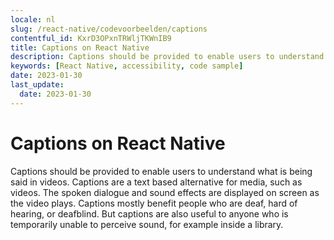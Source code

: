 ```yaml
---
locale: nl
slug: /react-native/codevoorbeelden/captions
contentful_id: KxrD3OPxnTRWljTKWnIB9
title: Captions on React Native
description: Captions should be provided to enable users to understand what is being said in videos.
keywords: [React Native, accessibility, code sample]
date: 2023-01-30
last_update:
  date: 2023-01-30
---
```


# Captions on React Native

Captions should be provided to enable users to understand what is being said in videos. Captions are a text based alternative for media, such as videos. The spoken dialogue and sound effects are displayed on screen as the video plays. Captions mostly benefit people who are deaf, hard of hearing, or deafblind. But captions are also useful to anyone who is temporarily unable to perceive sound, for example inside a library.

<CodeSample id="media-captions" platform="react native" locale="nl"/>
